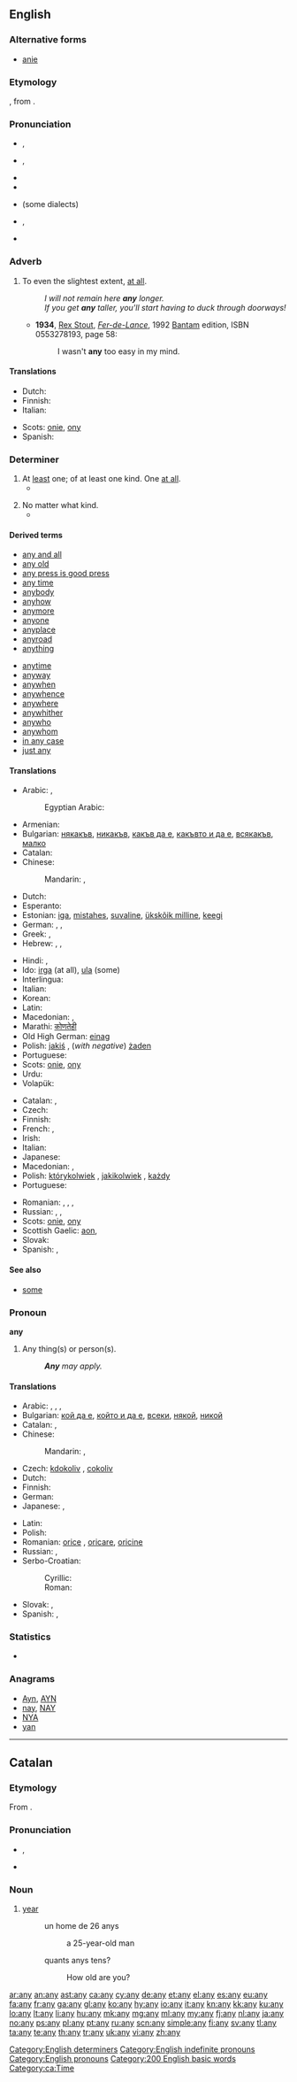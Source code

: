 {{also|-any|-ány|ăn ý}}
==English==
{{wikipedia}}

===Alternative forms===
* [[anie]] {{qualifier|obsolete}}

===Etymology===
{{etyl|enm|en}} {{term|eny|lang=enm}}, from {{etyl|ang|en}} {{term|ænig|æniġ|lang=ang}}.

===Pronunciation===
* {{a|UK}} {{IPA|/ˈæni/|/ˈɛni/}}, {{X-SAMPA|/"{ni/|/"EnI/}}
* {{a|US}} {{IPA|/ˈɛni/}}, {{X-SAMPA|/"Eni/}}
* {{audio|en-us-any.ogg|Audio (US)}}
* {{rhymes|ɛni}}
* {{a|US}} {{homophones|lang=en|innie}} (some dialects)
* {{a|Ireland}} {{IPA|/ˈæni/}}, {{X-SAMPA|/"{ni/}}
* {{rhymes|æni}}

===Adverb===
{{en-adv|-}}

# To even the slightest extent, [[at all]].
#: ''I will not remain here '''any''' longer.''
#: ''If you get '''any''' taller, you'll start having to duck through doorways!''
#* '''1934''', [[w:Rex Stout|Rex Stout]], [[w:Fer-de-Lance (book)|''Fer-de-Lance'']], 1992 [[w:Bantam Books|Bantam]] edition, ISBN 0553278193, page 58:
#*: I wasn't '''any''' too easy in my mind.

====Translations====
{{trans-top|at all}}
* Dutch: {{t+|nl|enig}}
* Finnish: {{t+|fi|yhtään}}
* Italian: {{t+|it|affatto}}
{{trans-mid}}
* Scots: [[onie]], [[ony]]
* Spanish: {{t+|es|algo}}
{{trans-bottom}}

===Determiner===
{{en-det}}

# At [[least]] one; of at least one kind. One [[at all]].
#*{{quote-book|year=1898|author={{w|Winston Churchill (novelist)|Winston Churchill}}
|title={{w|The Celebrity}}|chapter=1
|passage=In the old days, to my commonplace and unobserving mind, he gave no evidences of genius whatsoever. He never read me '''any''' of his manuscripts,&nbsp;[&hellip;], and therefore my lack of detection of his promise may in some degree be pardoned.}}
#: {{usex|lang=en|do you have '''any''' biscuits?;&nbsp; do you have '''any''' food?;&nbsp; I haven't got '''any''' money;&nbsp; it won't do you '''any''' good.}}
# No matter what kind.
#*{{quote-magazine|date=2013-07-20|volume=408|issue=8845|magazine={{w|The Economist}}
|title=[http://www.economist.com/news/science-and-technology/21581981-what-pollution-some-opportunity-others-welcome-plastisphere Welcome to the plastisphere]
|passage=Plastics are energy-rich substances, which is why many of them burn so readily. '''Any''' organism that could unlock and use that energy would do well in the Anthropocene. Terrestrial bacteria and fungi which can manage this trick are already familiar to experts in the field.}}
#: {{usex|lang=en|choose '''any''' items you want;&nbsp; '''any''' person may apply}}

====Derived terms====
{{der-top}}
* [[any and all]]
* [[any old]]
* [[any press is good press]]
* [[any time]]
* [[anybody]]
* [[anyhow]]
* [[anymore]]
* [[anyone]]
* [[anyplace]]
* [[anyroad]]
* [[anything]]
{{der-mid}}
* [[anytime]]
* [[anyway]]
* [[anywhen]]
* [[anywhence]]
* [[anywhere]]
* [[anywhither]]
* [[anywho]]
* [[anywhom]]
* [[in any case]]
* [[just any]]
{{der-bottom}}

====Translations====
{{trans-top|at least one (kind)}}
* Arabic: {{t+|ar|أي|m|tr='ayy|sc=Arab}}, {{t-|ar|كل|tr=kull|sc=Arab}}
*: Egyptian Arabic: {{tø|arz|أي|tr=ay|sc=Arab}}
* Armenian: {{t-|hy|որևէ|tr=vorevē|sc=Armn}}
* Bulgarian: [[някакъв]], [[никакъв]], [[какъв да е]], [[какъвто и да е]], [[всякакъв]], [[малко]]
* Catalan: {{t|ca|algun}}
* Chinese:
*: Mandarin: {{t-|cmn|任意|tr=rènyì|sc=Hani}}, {{t-|cmn|任何|tr=rènhé|sc=Hani}}
* Dutch: {{t+|nl|enig}}
* Esperanto: {{t+|eo|iu}}
* Estonian: [[iga]], [[mistahes]], [[suvaline]], [[ükskõik milline]], [[keegi]]
* German: {{t+|de|jeder}}, {{t+|de|jeglicher}}, {{t+|de|alle|p}}
* Greek: {{t+|el|καθένας}}, {{t+|el|όποιος}}
* Hebrew: {{t-|he|מישהי|sc=Hebr}}, {{t-|he|מישהו|tr=míshehu|alt=מִישֶׁהוּ|sc=Hebr}}, {{t-|he|כל|tr=kol|sc=Hebr}}
{{trans-mid}}
* Hindi: {{t-|hi|कोई|tr=koī|sc=Deva}}, {{t-|hi|कोई भी|tr=koī bhī|sc=Deva}}
* Ido: [[irga]] (at all), [[ula]] (some)
* Interlingua: {{t-|ia|ulle}}
* Italian: {{t-|it|qualche}}
* Korean: {{t+|ko|어떤|tr=eotteon|sc=Kore}}
* Latin: {{t+|la|ullus}}
* Macedonian: {{t-|mk|некаков|tr=nékakov|sc=Cyrl}}, {{t-|mk|никаков|tr=níkakov|sc=Cyrl}} {{qualifier|with negative}}
* Marathi: [[कोणतेही]]
* Old High German: [[einag]]
* Polish: [[jakiś]] {{m}}, (''with negative'') [[żaden]] {{m}}
* Portuguese: {{t+|pt|algum}}
* Scots: [[onie]], [[ony]]
* Urdu: {{t-|ur|کوئی|tr=koī|sc=ur-Arab}}
* Volapük: {{t+|vo|seimik}}
{{trans-bottom}}

{{trans-top|no matter what kind}}
* Catalan: {{t|ca|qualsevol}}, {{t|ca|qualssevol|p}}
* Czech: {{t-|cs|kterýkoliv}}
* Finnish: {{t+|fi|tahansa}}
* French: {{t+|fr|n'importe quel}}, {{t+|fr|quelconque}}
* Irish: {{t+|ga|aon}}
* Italian: {{t+|it|qualsiasi}}
* Japanese: {{t-|ja|任意|tr=にんい, nin'i}}
* Macedonian: {{t-|mk|било кој|tr=bílo koj|sc=Cyrl}}, {{t-|mk|секој|tr=sékoj|sc=Cyrl}}
* Polish: [[którykolwiek]] {{m}}, [[jakikolwiek]] {{m}}, [[każdy]] {{m}}
* Portuguese: {{t+|pt|qualquer}}
{{trans-mid}}
* Romanian: {{t-|ro|orice}}, {{t-|ro|oricare}}, {{t-|ro|nici un}}, {{t-|ro|nici o}}
* Russian: {{t+|ru|любой|tr=ljubój}}, {{t+|ru|-нибудь|tr=-nibúd’}}, {{t+|ru|всякий|tr=vsjákij|sc=Cyrl}}
* Scots: [[onie]], [[ony]]
* Scottish Gaelic: [[aon]], {{t-|gd|sam bith}}
* Slovak: {{t-|sk|akýkoľvek}}
* Spanish: {{t+|es|cualquier}}, {{t+|es|cualquiera}}
{{trans-bottom}}

====See also====
* [[some]]

===Pronoun===
'''any'''

# Any thing(s) or person(s).
#: '''''Any''' may apply.''

====Translations====
{{trans-top|Any things or persons}}
* Arabic: {{t+|ar|أي|tr='ayy}}, {{t-|ar|كل|tr=kull}}, {{t-|ar|أية|f|tr='áyya}}, {{t-|ar|أيما|tr='áyyma}}
* Bulgarian: [[кой да е]], [[който и да е]], [[всеки]], [[някой]], [[никой]]
* Catalan: {{t|ca|algun}}, {{t|ca|qualque}}
* Chinese:
*: Mandarin: {{t-|cmn|誰|sc=Hani}}, {{t-|cmn|谁|tr=shuí, shéi|sc=Hani}}
* Czech: [[kdokoliv]] {{gloss|anyone}}, [[cokoliv]] {{gloss|anything}}
* Dutch: {{t+|nl|elk}}
* Finnish: {{t+|fi|tahansa}}
* German: {{t+|de|jeder|m}}
* Japanese: {{t-|ja|どれも|tr=doremo}}, {{t-|ja|どれでも|tr=doredemo}}
{{trans-mid}}
* Latin: {{t+|la|ullus}}
* Polish: {{t-|pl|ktokolwiek}}
* Romanian: [[orice]] {{gloss|anything}}, [[oricare]], [[oricine]] {{gloss|anyone}}
* Russian: {{t+|ru|любой|tr=ljubój}}, {{t+|ru|всякий|tr=vsjákij|sc=Cyrl}}
* Serbo-Croatian:
*: Cyrillic: {{t-|sh|свак|m}}
*: Roman: {{t-|sh|svak|m}}
* Slovak: {{qualifier|anyone}} {{t-|sk|ktokoľvek}}, {{qualifier|anything}} {{t-|sk|čokoľvek}}
* Spanish: {{t+|es|alguno|m}}, {{t-|es|alguna|f}}
{{trans-bottom}}

===Statistics===
* {{rank|into|up|your|58|any|what|do|has}}

===Anagrams===
* [[Ayn#English|Ayn]], [[AYN#English|AYN]]
* [[nay#English|nay]], [[NAY#English|NAY]]
* [[NYA#English|NYA]]
* [[yan#English|yan]]

[[Category:English determiners]]
[[Category:English indefinite pronouns]]
[[Category:English pronouns]]

----

==Catalan==

===Etymology===
From {{etyl|la|ca}} {{term|lang=la|annus}}.

===Pronunciation===
* {{IPA|/aɲ/|lang=ca}}, {{X-SAMPA|/aJ/}}
* {{rhymes|aɲ|lang=ca}}

===Noun===
{{ca-noun|m}}

# [[year]]
#: un home de 26 anys
#:: a 25-year-old man
#: quants anys tens?
#:: How old are you?

[[Category:200 English basic words]]
[[Category:ca:Time]]

[[ar:any]]
[[an:any]]
[[ast:any]]
[[ca:any]]
[[cy:any]]
[[de:any]]
[[et:any]]
[[el:any]]
[[es:any]]
[[eu:any]]
[[fa:any]]
[[fr:any]]
[[ga:any]]
[[gl:any]]
[[ko:any]]
[[hy:any]]
[[io:any]]
[[it:any]]
[[kn:any]]
[[kk:any]]
[[ku:any]]
[[lo:any]]
[[lt:any]]
[[li:any]]
[[hu:any]]
[[mk:any]]
[[mg:any]]
[[ml:any]]
[[my:any]]
[[fj:any]]
[[nl:any]]
[[ja:any]]
[[no:any]]
[[ps:any]]
[[pl:any]]
[[pt:any]]
[[ru:any]]
[[scn:any]]
[[simple:any]]
[[fi:any]]
[[sv:any]]
[[tl:any]]
[[ta:any]]
[[te:any]]
[[th:any]]
[[tr:any]]
[[uk:any]]
[[vi:any]]
[[zh:any]]